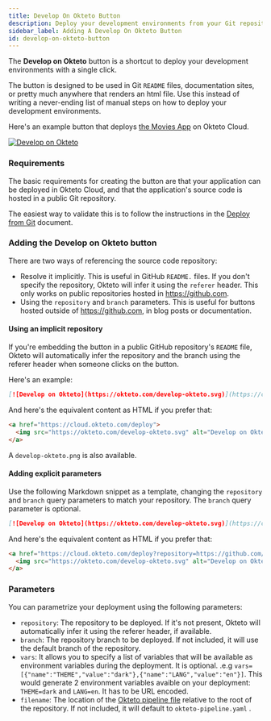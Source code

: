 ```yaml
---
title: Develop On Okteto Button
description: Deploy your development environments from your Git repositories
sidebar_label: Adding A Develop On Okteto Button
id: develop-on-okteto-button
---
```



The **Develop on Okteto** button is a shortcut to deploy your development environments with a single click.

The button is designed to be used in Git `README` files, documentation sites, or pretty much anywhere that renders an html file.
Use this instead of writing a never-ending list of manual steps on how to deploy your development environments.

Here's an example button that deploys [the Movies App](https://github.com/okteto/movies) on Okteto Cloud.

[![Develop on Okteto](https://okteto.com/develop-okteto.svg)](https://cloud.okteto.com/#/deploy?repository=https://github.com/okteto/movies)


### Requirements

The basic requirements for creating the button are that your application can be deployed in Okteto Cloud, and that the application's source code is hosted in a public Git repository.

The easiest way to validate this is to follow the instructions in the [Deploy from Git](/docs/next/cloud/deploy-from-git/) document.

### Adding the Develop on Okteto button

There are two ways of referencing the source code repository:
- Resolve it implicitly. This is useful in GitHub `README.` files. If you don't specify the repository, Okteto will infer it using the `referer` header. This only works on public repositories hosted in https://github.com.
- Using the `repository` and `branch` parameters. This is useful for buttons hosted outside of https://github.com, in blog posts or documentation.

#### Using an implicit repository

If you're embedding the button in a public GitHub repository's `README` file, Okteto will automatically infer the repository and the branch using the referer header when someone clicks on the button.

Here's an example:

```markdown
[![Develop on Okteto](https://okteto.com/develop-okteto.svg)](https://cloud.okteto.com/deploy)
```

And here's the equivalent content as HTML if you prefer that:

```html
<a href="https://cloud.okteto.com/deploy">
  <img src="https://okteto.com/develop-okteto.svg" alt="Develop on Okteto">
</a>
```

A `develop-okteto.png` is also available.

#### Adding explicit parameters

Use the following Markdown snippet as a template, changing the `repository` and `branch` query parameters to match your repository. The `branch` query parameter is optional.

```markdown
[![Develop on Okteto](https://okteto.com/develop-okteto.svg)](https://cloud.okteto.com/deploy?repository=https://github.com/okteto/movies&branch=main)
```

And here's the equivalent content as HTML if you prefer that:

```html
<a href="https://cloud.okteto.com/deploy?repository=https://github.com/okteto/movies&branch=main">
  <img src="https://okteto.com/develop-okteto.svg" alt="Develop on Okteto">
</a>
```

### Parameters

You can parametrize your deployment using the following parameters:

- `repository`: The repository to be deployed.  If it's not present, Okteto will automatically infer it using the referer header, if available.
- `branch`: The repository branch to be deployed. If not included, it will use the default branch of the repository.
- `vars`: It allows you to specify a list of variables that will be available as environment variables during the deployment. It is optional. .e.g `vars=[{"name":"THEME","value":"dark"},{"name":"LANG","value":"en"}]`. This would generate 2 environment variables avaible on your deployment: `THEME=dark` and `LANG=en`. It has to be URL encoded.
- `filename`: The location of  the [Okteto pipeline file](/docs/next/cloud/okteto-pipeline/#customize-the-okteto-pipeline) relative to the root of the repository. If not included, it will default to `okteto-pipeline.yaml` .
